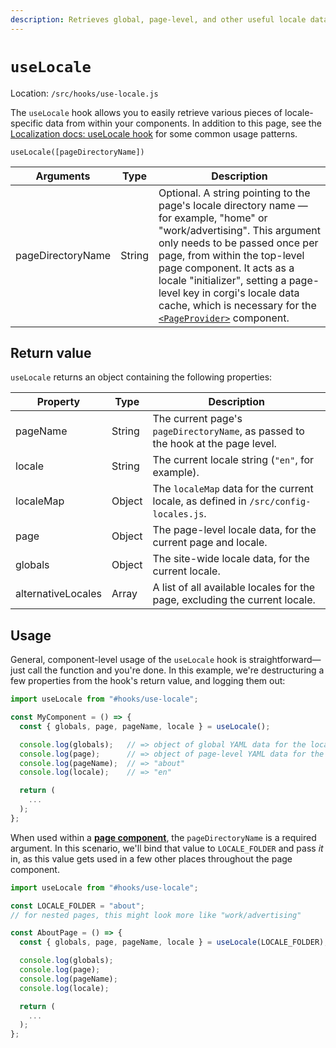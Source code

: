 ```yaml
---
description: Retrieves global, page-level, and other useful locale data.
---
```


# `useLocale`

Location: `/src/hooks/use-locale.js`

The `useLocale` hook allows you to easily retrieve various pieces of locale-specific data from within your components. In addition to this page, see the [Localization docs: useLocale hook](../localization/use-locale-hook) for some common usage patterns.

`useLocale([pageDirectoryName])`

| Arguments         | Type   | Description                                                                                                                                                                                                                                                                                                                                                                                                         |
| ----------------- | ------ | ------------------------------------------------------------------------------------------------------------------------------------------------------------------------------------------------------------------------------------------------------------------------------------------------------------------------------------------------------------------------------------------------------------------- |
| pageDirectoryName | String | Optional. A string pointing to the page's locale directory name — for example, "home" or "work/advertising". This argument only needs to be passed once per page, from within the top-level page component. It acts as a locale "initializer", setting a page-level key in corgi's locale data cache, which is necessary for the [`<PageProvider>`](../pages/page-components#the-pageprovider-component) component. |

## Return value

`useLocale` returns an object containing the following properties:

| Property           | Type   | Description                                                                          |
| ------------------ | ------ | ------------------------------------------------------------------------------------ |
| pageName           | String | The current page's `pageDirectoryName`, as passed to the hook at the page level.     |
| locale             | String | The current locale string (`"en"`, for example).                                     |
| localeMap          | Object | The `localeMap` data for the current locale, as defined in `/src/config-locales.js`. |
| page               | Object | The page-level locale data, for the current page and locale.                         |
| globals            | Object | The site-wide locale data, for the current locale.                                   |
| alternativeLocales | Array  | A list of all available locales for the page, excluding the current locale.          |

## Usage

General, component-level usage of the `useLocale` hook is straightforward—just call the function and you're done. In this example, we're destructuring a few properties from the hook's return value, and logging them out:

```jsx
import useLocale from "#hooks/use-locale";

const MyComponent = () => {
  const { globals, page, pageName, locale } = useLocale();

  console.log(globals);   // => object of global YAML data for the locale.
  console.log(page);      // => object of page-level YAML data for the locale.
  console.log(pageName);  // => "about"
  console.log(locale);    // => "en"

  return (
    ...
  );
};
```

When used within a [**page component**](../pages/page-components), the `pageDirectoryName` is a required argument. In this scenario, we'll bind that value to `LOCALE_FOLDER` and pass _it_ in, as this value gets used in a few other places throughout the page component.

```jsx
import useLocale from "#hooks/use-locale";

const LOCALE_FOLDER = "about";
// for nested pages, this might look more like "work/advertising"

const AboutPage = () => {
  const { globals, page, pageName, locale } = useLocale(LOCALE_FOLDER);

  console.log(globals);
  console.log(page);
  console.log(pageName);
  console.log(locale);

  return (
    ...
  );
};
```
